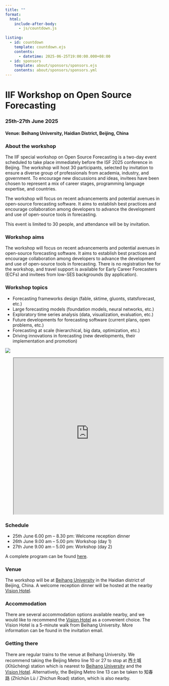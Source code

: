 ```yaml
---
title: ""
format:
  html:
    include-after-body:
      - js/countdown.js
      
listing:
  - id: countdown
    template: countdown.ejs
    contents: 
      - datetime: 2025-06-25T19:00:00.000+08:00
  - id: sponsors
    template: about/sponsors/sponsors.ejs
    contents: about/sponsors/sponsors.yml
---
```


::::::::: grid
::: {#banner .g-col-12}
# IIF Workshop on Open Source Forecasting

### 25th-27th June 2025 {style="max-width: fit-content; max-width: -moz-fit-content;"}

#### Venue: Beihang University, Haidian District, Beijing, China
:::


::: {#countdown .g-col-12}
:::

::: {.g-col-6 .text_block}
### About the workshop

The IIF special workshop on Open Source Forecasting is a two-day event scheduled to take place immediately before the ISF 2025 conference in Beijing. The workshop will host 30 participants, selected by invitation to ensure a diverse group of professionals from academia, industry, and government. To encourage new discussions and ideas, invitees have been chosen to represent a mix of career stages, programming language expertise, and countries.

The workshop will focus on recent advancements and potential avenues in open-source forecasting software. It aims to establish best practices and encourage collaboration among developers to advance the development and use of open-source tools in forecasting.

This event is limited to 30 people, and attendance will be by invitation.

### Workshop aims

The workshop will focus on recent advancements and potential avenues in open-source forecasting software. It aims to establish best practices and encourage collaboration among developers to advance the development and use of open-source tools in forecasting. There is no registration fee for the workshop, and travel support is available for Early Career Forecasters (ECFs) and invitees from low-SES backgrounds (by application).

### Workshop topics

-   Forecasting frameworks design (fable, sktime, gluonts, statsforecast, etc.)
-   Large forecasting models (foundation models, neural networks, etc.)
-   Exploratory time series analysis (data, visualization, evaluation, etc.)
-   Future developments for forecasting software (current plans, open problems, etc.)
-   Forecasting at scale (hierarchical, big data, optimization, etc.)
-   Driving innovations in forecasting (new developments, their implementation and promotion)
:::

::: {.g-col-6 .img_margin}
![](/img/hanson-lu-_8EFj6ISA08-unsplash.jpg){.img_block}
:::

::: {.g-col-6 style="margin-left:5%;"}
<iframe src="https://www.openstreetmap.org/export/embed.html?bbox=116.32416486740114%2C39.97245011637222%2C116.3524889945984%2C39.987905879411656&amp;layer=mapnik&amp;marker=39.98017843488714%2C116.33832693099976" style="width:100%;height:500px;"></iframe>
:::


::: {.g-col-6 .text_block style="margin-left:0;margin-right:5%"}

### Schedule

* 25th June 6.00 pm – 8.30 pm: Welcome reception dinner
* 26th June 9.00 am – 5.00 pm: Workshop (day 1)
* 27th June 9.00 am – 5.00 pm: Workshop (day 2)

A complete program can be found [here](program/schedule/index.qmd).

### Venue

The workshop will be at [Beihang University](https://ev.buaa.edu.cn/) in the Haidian district of Beijing, China. A welcome reception dinner will be hosted at the nearby [Vision Hotel](http://www.visionhotelbeijing.com/).

### Accommodation

There are several accommodation options available nearby, and we would like to recommend the [Vision Hotel](http://www.visionhotelbeijing.com/) as a convenient choice. The Vision Hotel is a 5-minute walk from Beihang University. More information can be found in the invitation email.

### Getting there

There are regular trains to the venue at Beihang University. We recommend taking the Beijing Metro line 10 or 27 to stop at 西土城 (Xītǔchéng) station which is nearest to [Beihang University](https://www.openstreetmap.org/relation/18849853) and the [Vision Hotel](https://www.openstreetmap.org/way/248791419). Alternatively, the Beijing Metro line 13 can be taken to 知春路 (Zhīchūn Lù / Zhichun Road) station, which is also nearby.

:::


<!-- ::: {.g-col-12 .full_text_block} -->
<!-- ### Venue -->

<!-- ::: -->

::: {#sponsors .g-col-12}
:::
:::::::::
